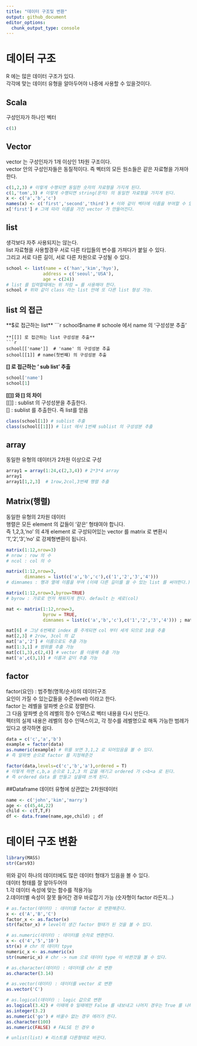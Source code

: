 ```yaml
---
title: "데이터 구조및 변환"
output: github_document
editor_options: 
  chunk_output_type: console
---
```

# 데이터 구조
R  에는 많은 데이터 구조가 있다. <br>
각각에 맞는 데이터 유형을 알아두어야 나중에 사용할 수 있을것이다.

## Scala
구성인자가 하나인 벡터
```r
c(1)
```

## Vector
vector 는 구성인자가 1개 이상인 1차원 구조이다. <br>
vector 안의 구성인자들은 동질적이다. 즉 벡터의 모든 원소들은 같은 자료형을 가져야 한다.

```r
c(1,2,3) # 이렇게 수행되면 동일한 숫자의 자료형을 가지게 된다.
c(1,'tom',3) # 이렇게 수행되면 string(문자) 의 동일한 자료형을 가지게 된다.
x <- c('a','b','c')
names(x) <- c('first','second','third') # 이와 같이 벡터에 이름을 부여할 수 있다.
x['first'] # 그에 따라 이름을 가진 vector 가 만들어진다.
```

## list
생각보다 자주 사용되지는 않는다. <br>
list 자료형을 사용할경우 서로 다른 타입들의 변수를 가져다가 붙일 수 있다. <br>
그리고 서로 다른 길이, 서로 다른 차원으로 구성될 수 있다. <br>
```r
school <- list(name = c('han','kim','hyo'),
              address = c('seoul','USA'),
              age = c(24))
# list 를 입력할때에는 위 처럼 = 를 사용해야 한다.
school # 위와 같이 class 라는 list 안에 또 다른 list 형성 가능.
```

## list 의 접근
**$로 접근하는 list**
```r
school$name # schoole 에서 name 의 '구성성분 추출'
```
**[[]] 로 접근하는 list 구성성분 추출**
```r
school[['name']]  # 'name' 의 구성성분 추출
school[[1]] # name(첫번쨰) 의 구성성분 추출
```
**[] 로 접근하는 ' sub list' 추출**
```r
school['name']
school[1]
```
**[[]] 와 [] 의 차이** <br>
[[]] : sublist 의 구성성분을 추출한다.<br>
[] : sublist 를 추출한다. 즉 list를 얻음<br>
```r
class(school[1]) # sublist 추출 
class(school[[1]]) # list 에서 1번째 sublist 의 구성성분 추출
```

## array 
동일한 유형의 데이터가 2차원 이상으로 구성
```r
array1 = array(1:24,c(2,3,4)) # 2*3*4 array
array1
array1[1,2,3]  # 1row,2col,3번쨰 행렬 추출
```

## Matrix(행렬)
동일한 유형의 2차원 데이터 <br>
행렬은 모든 element 의 값들이 '같은' 형태여야 합니다. <br>
즉 1,2,3,'no' 의 4개 element 로 구성되어있는 vector 를 matrix 로 변환시 '1','2','3','no' 로 강제형변환이 됩니다. <br>
```r
matrix(1:12,nrow=3)
# nrow : row 의 수
# ncol : col 의 수
```

```r
matrix(1:12,nrow=3,
       dimnames = list(c('a','b','c'),c('1','2','3','4')))
# dimnames : 행과 열에 이름을 부여 (이때 다른 길이를 쓸 수 있는 list 를 써야한다.)
```

```r
matrix(1:12,nrow=3,byrow=TRUE)
# byrow : 가로로 먼저 채워지게 한다. default 는 세로(col)
```

```r
mat <- matrix(1:12,nrow=3,
              byrow = TRUE,
              dimnames = list(c('a','b','c'),c('1','2','3','4'))) ; mat

mat[6] # 그냥 6번째로 index 를 주게되면 col 부터 세게 되므로 10을 추출
mat[2,3] # 2row, 3col 의 값
mat['a','2'] # 이름으로도 추출 가능
mat[1:3,1] # 범위를 추출 가능
mat[c(1,3),c(2,4)] # vector 를 이용해 추출 가능
mat['a',c(3,1)] # 이름과 같이 추출 가능
```

## factor
factor(요인) : 범주형(명목/순서)의 데이터구조<br>
요인이 가질 수 있는값들을 수준(level) 이라고 한다.<br>
factor 는 레벨을 알파벳 순으로 정렬한다. <br>
그 다음 알파벳 순의 레벨의 정수 인덱스로 벡터 내용을 다시 만든다.<br>
펙터의 실제 내용은 레벨의 정수 인덱스이고, 각 정수를 레벨명으로 해독 가능한 범례가 있다고 생각하면 쉽다.<br>
```r
data = c('c','a','b')
example = factor(data)
as.numeric(example) # 위를 보면 3,1,2 로 되어있음을 볼 수 있다.
# 즉 알파벳 순으로 factor 를 지정해준것 
```

```r
factor(data,levels=c('c','b','a'),ordered = T) 
# 이렇게 하면 c,b,a 순으로 1,2,3 의 값을 매기고 ordered 가 c<b<a 로 된다.
# 즉 ordered data 를 만들고 싶을때 쓰게 된다.
```

##Dataframe 
데이터 유형에 상관없는 2차원데이터
```r
name <- c('john','kim','marry')
age <- c(45,44,22)
child <- c(T,T,F)
df <- data.frame(name,age,child) ; df
```

# 데이터 구조 변환
```r
library(MASS)
str(Cars93)
```
위와 같이 하나의 데이터에도 많은 데이터 형태가 있음을 볼 수 있다. <br>
데이터 형태를 잘 알아두어야 <br>
1.각 데이터 속성에 맞는 함수를 적용가능<br>
2.데이터별 속성이 잘못 들어간 경우 바로잡기 가능 (숫자형이 factor 라든지...)

```r
# as.factor(데이터) : 데이터를 factor 로 변환해준다.
x <- c('A','B','C')
factor_x <- as.factor(x)
str(factor_x) # level이 생긴 factor 형태가 된 것을 볼 수 있다.

# as.numeric(데이터) : 데이터를 숫자로 변환한다.
x <- c('4','5','10')
str(x) # chr 의 데이터 tpye
numeric_x <- as.numeric(x)
str(numeric_x) # chr -> num 으로 데이터 type 이 바뀐것을 볼 수 있다.

# as.character(데이터) : 데이터를 chr 로 변환
as.character(3.14)

# as.vector(데이터) : 데이터를 vector 로 변환
as.vector('C')

# as.logical(데이터) : logic 값으로 변환
as.logical(3.42) # 이때에 0 일때에만 False 를 내보내고 나머지 경우는 True 를 나타낸다. 
as.integer(3.2)
as.numeric('go') # 바꿀수 없는 경우 에러가 뜬다.
as.character(100)
as.numeric(FALSE) # FALSE 인 경우 0 

# unlist(list) # 리스트를 다른형태로 바꾼다.
```